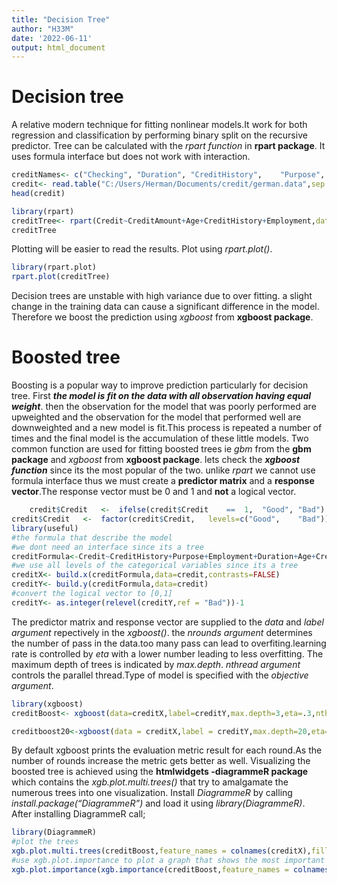 ---
title: "Decision Tree"
author: "H33M"
date: '2022-06-11'
output: html_document
---

# Decision tree

A relative modern technique for fitting nonlinear models.It work for both regression and classification by performing binary split on the recursive predictor. Tree can be calculated with the _rpart function_ in **rpart package**. It uses formula interface but does not work with interaction.
```{r create-credit-variable}
creditNames<- c("Checking",	"Duration",	"CreditHistory",	"Purpose", 	"CreditAmount",	"Savings",	"Employment", 	"InstallmentRate",	"GenderMarital",	"OtherDebtors", 	"YearsAtResidence",	"RealEstate",	"Age", 	"OtherInstallment",	"Housing",	"ExistingCredits",	"Job",	"NumLiable",	"Phone",	"Foreign",	"Credit")
credit<- read.table("C:/Users/Herman/Documents/credit/german.data",sep = " ",stringsAsFactors = FALSE,col.names = creditNames,header = FALSE)
head(credit)
```

```{r create-tree-using-rpart}
library(rpart)
creditTree<- rpart(Credit~CreditAmount+Age+CreditHistory+Employment,data=credit)
creditTree
```
Plotting will be easier to read the results. 
Plot using _rpart.plot()_.
```{r plot-creditTree}
library(rpart.plot)
rpart.plot(creditTree)
```
Decision trees are unstable with high variance due to over fitting. a slight change in the training data can cause a significant difference in the model. Therefore we boost the prediction using _xgboost_ from **xgboost package**.

# Boosted tree

Boosting is a popular way to improve prediction particularly for decision tree. First ___the model is fit on the data with all observation having equal weight___. then the observation for the model that was poorly performed are upweighted and the observation for the model that performed well are downweighted and a new model is fit.This process is repeated a number of times and the final model is the accumulation of these little models. Two common function are used for fitting boosted trees ie _gbm_ from the **gbm package** and _xgboost_ from **xgboost package**. lets check the ___xgboost function___ since its the most popular of the two. unlike _rpart_ we cannot use formula interface thus we must create a **predictor matrix** and a **response vector**.The response vector must be 0 and 1 and **not** a logical vector.
```{r create-matrix-and-vector}
	credit$Credit	<-	ifelse(credit$Credit	==	1,	"Good",	"Bad")
credit$Credit	<-	factor(credit$Credit,	levels=c("Good",	"Bad")) 
library(useful)
#the formula that describe the model
#we dont need an interface since its a tree
creditFormula<-Credit~CreditHistory+Purpose+Employment+Duration+Age+CreditAmount-1
#we use all levels of the categorical variables since its a tree
creditX<- build.x(creditFormula,data=credit,contrasts=FALSE)
creditY<- build.y(creditFormula,data=credit)
#convert the logical vector to [0,1]
creditY<- as.integer(relevel(creditY,ref = "Bad"))-1
```
The predictor matrix and response vector are supplied to the _data_ and _label argument_ repectively in the _xgboost()_. the _nrounds argument_ determines the number of pass in the data.too many pass can lead to overfiting.learning rate is controlled by _eta_ with a lower number leading to less overfitting. The maximum depth of trees is indicated by _max.depth_. _nthread argument_ controls the parallel thread.Type of model is specified with the _objective argument_.
```{r boosting-the-prediction}
library(xgboost)
creditBoost<- xgboost(data=creditX,label=creditY,max.depth=3,eta=.3,nthread=4,nrounds=10,objective="binary:logistic")
```

```{r predict-for-max.depth-20}
creditboost20<-xgboost(data = creditX,label = creditY,max.depth=20,eta=.3,nthread=4,nrounds = 10,objective="binary:logistic")
```
By default xgboost prints the evaluation metric result for each round.As the number of rounds increase the metric gets better as well. Visualizing the boosted tree is achieved using the **htmlwidgets -diagrammeR package** which contains the _xgb.plot.multi.trees()_ that try to amalgamate the numerous trees into one visualization. Install _DiagrammeR_ by calling _install.package("DiagrammeR")_ and load it using _library(DiagrammeR)_.
After installing DiagrammeR call; 
```{r plot-xgboost-trees}
library(DiagrammeR)
#plot the trees
xgb.plot.multi.trees(creditBoost,feature_names = colnames(creditX),fill=TRUE)
#use xgb.plot.importance to plot a graph that shows the most important variable to the model which is Duration and CreditAmount  
xgb.plot.importance(xgb.importance(creditBoost,feature_names = colnames(creditX)))
```
